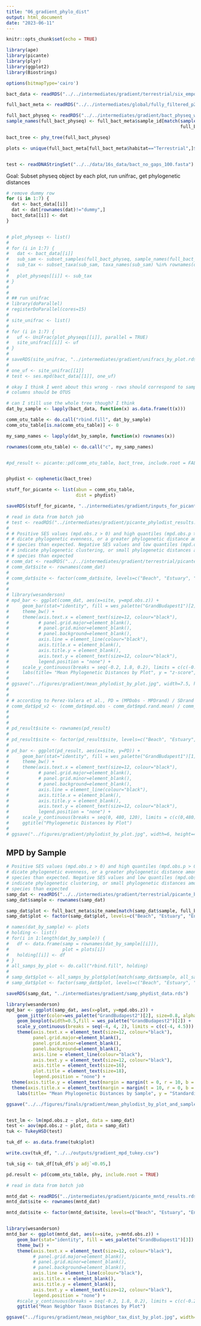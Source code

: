 ```yaml
---
title: "06_gradient_phylo_dist"
output: html_document
date: "2023-06-11"
---
```


```r
knitr::opts_chunk$set(echo = TRUE)
```

```r
library(ape)
library(picante)
library(plyr)
library(ggplot2)
library(Biostrings)

options(bitmapType='cairo')
```

```r
bact_data <- readRDS("../../intermediates/gradient/terrestrial/six_empos_bact_grad_data_ordered.rds")

full_bact_meta <- readRDS("../../intermediates/global/fully_filtered_p20_bact_otu_metadata_matched_up.rds")

full_bact_physeq <- readRDS("../../intermediates/gradient/bact_physeq_with_tree.rds")
sample_names(full_bact_physeq) <- full_bact_meta$sample_id[match(sample_names(full_bact_physeq),
                                                                 full_bact_meta$x_seq_id)]

bact_tree <- phy_tree(full_bact_physeq)

plots <- unique(full_bact_meta[full_bact_meta$habitat=="Terrestrial",]$site_name)


test <- readDNAStringSet("../../data/16s_data/bact_no_gaps_100.fasta")
```

Goal: Subset physeq object by each plot, run unifrac, get phylogenetic distances

```r
# remove dummy row
for (i in 1:7) {
  dat <- bact_data[[i]]
  dat <- dat[rownames(dat)!="dummy",]
  bact_data[[i]] <- dat
}


# plot_physeqs <- list()
# 
# for (i in 1:7) {
#   dat <- bact_data[[i]]
#   sub_sam <- subset_samples(full_bact_physeq, sample_names(full_bact_physeq) %in% names(dat))
#   sub_tax <- subset_taxa(sub_sam, taxa_names(sub_sam) %in% rownames(dat))
#   
#   plot_physeqs[[i]] <- sub_tax
# }
# 
# 
# ## run unifrac
# library(doParallel)
# registerDoParallel(cores=15)
# 
# site_unifrac <- list()
# 
# for (i in 1:7) {
#   uf <- UniFrac(plot_physeqs[[i]], parallel = TRUE)
#   site_unifrac[[i]] <- uf
# }
# 
# saveRDS(site_unifrac, "../intermediates/gradient/unifracs_by_plot.rds")
# 
# one_uf <- site_unifrac[[1]]
# test <- ses.mpd(bact_data[[1]], one_uf)

```


```r
# okay I think I went about this wrong - rows should correspond to samples, meaning plot
# columns should be OTUS

# can I still use the whole tree though? I think 
dat_by_sample <- lapply(bact_data, function(x) as.data.frame(t(x)))

comm_otu_table <- do.call("rbind.fill", dat_by_sample)
comm_otu_table[is.na(comm_otu_table)] <- 0

my_samp_names <- lapply(dat_by_sample, function(x) rownames(x))

rownames(comm_otu_table) <- do.call("c", my_samp_names)


#pd_result <- picante::pd(comm_otu_table, bact_tree, include.root = FALSE)


phydist <- cophenetic(bact_tree)

stuff_for_picante <- list(abun = comm_otu_table,
                          dist = phydist)

saveRDS(stuff_for_picante, "../intermediates/gradient/inputs_for_picante_by_sample.rds")

```

```r
# read in data from batch job
# test <- readRDS("../intermediates/gradient/picante_phylodist_results.rds")
# 
# # Positive SES values (mpd.obs.z > 0) and high quantiles (mpd.obs.p > 0.95) in-
# # dicate phylogenetic evenness, or a greater phylogenetic distance among co-occurring
# # species than expected. Negative SES values and low quantiles (mpd.obs.p < 0.05)
# # indicate phylogenetic clustering, or small phylogenetic distances among co-occurring
# # species than expected
# comm_dat <- readRDS("../../intermediates/gradient/terrestrial/picante_by_comm_results.rds")
# comm_dat$site <- rownames(comm_dat)
# 
# comm_dat$site <- factor(comm_dat$site, levels=c("Beach", "Estuary", "Entrance", "Confluence", "Waterfall", "DrumRoad", "Ridge"))
# 
# 
# library(wesanderson)
# mpd_bar <- ggplot(comm_dat, aes(x=site, y=mpd.obs.z)) +
#     geom_bar(stat="identity", fill = wes_palette("GrandBudapest1")[2]) +
#     theme_bw() +
#     theme(axis.text.x = element_text(size=12, colour="black"), 
#           # panel.grid.major=element_blank(), 
#           # panel.grid.minor=element_blank(), 
#           # panel.background=element_blank(), 
#           axis.line = element_line(colour="black"),
#           axis.title.x = element_blank(),
#           axis.title.y = element_blank(),
#           axis.text.y = element_text(size=12, colour="black"),
#           legend.position = "none") +
#     scale_y_continuous(breaks = seq(-0.2, 1.8, 0.2), limits = c(c(-0.2,1.8))) +
#     labs(title= "Mean Phylogenetic Distances by Plot", y = "z-score", x = "Site")
# 
# ggsave("../figures/gradient/mean_phylodist_by_plot.jpg", width=7.5, height=4)
# 
# 
# # according to Perez-Valera et al., PD = (MPDobs - MPDrand) / SDrand
# comm_dat$pd_v2 <- (comm_dat$mpd.obs - comm_dat$mpd.rand.mean) / comm_dat$mpd.rand.sd # same as z score
# 
# 
# 
# pd_result$site <- rownames(pd_result)
# 
# pd_result$site <- factor(pd_result$site, levels=c("Beach", "Estuary", "Entrance", "Confluence", "Waterfall", "DrumRoad", "Ridge"))
# 
# pd_bar <- ggplot(pd_result, aes(x=site, y=PD)) +
#     geom_bar(stat="identity", fill = wes_palette("GrandBudapest1")[1]) +
#     theme_bw() +
#     theme(axis.text.x = element_text(size=12, colour="black"), 
#           # panel.grid.major=element_blank(), 
#           # panel.grid.minor=element_blank(), 
#           # panel.background=element_blank(), 
#           axis.line = element_line(colour="black"),
#           axis.title.x = element_blank(),
#           axis.title.y = element_blank(),
#           axis.text.y = element_text(size=12, colour="black"),
#           legend.position = "none") +
#     scale_y_continuous(breaks = seq(0, 480, 120), limits = c(c(0,480))) +
#     ggtitle("Phylogenetic Distances by Plot")
# 
# ggsave("../figures/gradient/phylodist_by_plot.jpg", width=6, height=4)

```

## MPD by Sample

```r
# Positive SES values (mpd.obs.z > 0) and high quantiles (mpd.obs.p > 0.95) in-
# dicate phylogenetic evenness, or a greater phylogenetic distance among co-occurring
# species than expected. Negative SES values and low quantiles (mpd.obs.p < 0.05)
# indicate phylogenetic clustering, or small phylogenetic distances among co-occurring
# species than expected
samp_dat <- readRDS("../../intermediates/gradient/terrestrial/picante_by_sample_results.rds")
samp_dat$sample <- rownames(samp_dat)

samp_dat$plot <- full_bact_meta$site_name[match(samp_dat$sample, full_bact_meta$sample_id)]
samp_dat$plot <- factor(samp_dat$plot, levels=c("Beach", "Estuary", "Entrance", "Confluence", "Waterfall", "DrumRoad", "Ridge"))

# names(dat_by_sample) <- plots
# holding <- list()
# for(i in 1:length(dat_by_sample)) {
#   df <- data.frame(samp = rownames(dat_by_sample[[i]]),
#                    plot = plots[i])
#   holding[[i]] <- df
# }
# all_samps_by_plot <- do.call("rbind.fill", holding)
# 
# samp_dat$plot <- all_samps_by_plot$plot[match(samp_dat$sample, all_samps_by_plot$samp)]
# samp_dat$plot <- factor(samp_dat$plot, levels=c("Beach", "Estuary", "Entrance", "Confluence", "Waterfall", "DrumRoad", "Ridge"))

saveRDS(samp_dat, "../intermediates/gradient/samp_phydist_data.rds")

library(wesanderson)
mpd_bar <- ggplot(samp_dat, aes(x=plot, y=mpd.obs.z)) +
    geom_jitter(color=wes_palette("GrandBudapest2")[2], size=0.8, alpha=0.7, width=0.2) +
    geom_boxplot(width=0.5,fill = wes_palette("GrandBudapest2")[2]) +
    scale_y_continuous(breaks = seq(-4, 4, 2), limits = c(c(-4, 4.5))) +
    theme(axis.text.x = element_text(size=12, colour="black"), 
          panel.grid.major=element_blank(),
          panel.grid.minor=element_blank(),
          panel.background=element_blank(),
          axis.line = element_line(colour="black"),
          axis.text.y = element_text(size=12, colour="black"),
          axis.title = element_text(size=16),
          plot.title = element_text(size=18),
          legend.position = "none") +
  theme(axis.title.y = element_text(margin = margin(t = 0, r = 10, b = 0, l = 0))) +
  theme(axis.title.x = element_text(margin = margin(t = 10, r = 0, b = 0, l = 0))) +
    labs(title= "Mean Phylogenetic Distances by Sample", y = "Standardized Effect Score", x="Habitat")

ggsave("../../figures/finals/gradient/mean_phylodist_by_plot_and_sample.pdf", width=8.5, height=6)


test_lm <- lm(mpd.obs.z ~ plot, data = samp_dat)
test <- aov(mpd.obs.z ~ plot, data = samp_dat)
tuk <- TukeyHSD(test)

tuk_df <- as.data.frame(tuk$plot)

write.csv(tuk_df, "../../outputs/gradient_mpd_tukey.csv")

tuk_sig <- tuk_df[tuk_df$`p adj`<0.05,]
```




```r
pd.result <- pd(comm_otu_table, phy, include.root = TRUE)
```


```r
# read in data from batch job

mntd_dat <- readRDS("../intermediates/gradient/picante_mntd_results.rds")
mntd_dat$site <- rownames(mntd_dat)

mntd_dat$site <- factor(mntd_dat$site, levels=c("Beach", "Estuary", "Entrance", "Confluence", "Waterfall", "DrumRoad", "Ridge"))


library(wesanderson)
mntd_bar <- ggplot(mntd_dat, aes(x=site, y=mntd.obs.z)) +
    geom_bar(stat="identity", fill = wes_palette("GrandBudapest1")[3]) +
    theme_bw() +
    theme(axis.text.x = element_text(size=12, colour="black"), 
          # panel.grid.major=element_blank(), 
          # panel.grid.minor=element_blank(), 
          # panel.background=element_blank(), 
          axis.line = element_line(colour="black"),
          axis.title.x = element_blank(),
          axis.title.y = element_blank(),
          axis.text.y = element_text(size=12, colour="black"),
          legend.position = "none") +
    #scale_y_continuous(breaks = seq(-0.2, 1.8, 0.2), limits = c(c(-0.2,1.8))) +
    ggtitle("Mean Neighbor Taxon Distances by Plot")

ggsave("../figures/gradient/mean_neighbor_tax_dist_by_plot.jpg", width=6, height=4)
```





